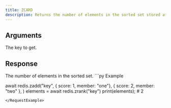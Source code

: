 ```yaml
---
title: ZCARD
description: Returns the number of elements in the sorted set stored at key.
---
```



## Arguments 

<ParamField body="key" type="string" required>
  The key to get.
</ParamField>

## Response

<ResponseField type="integer" required>
    The number of elements in the sorted set.
</ResponseField>



<RequestExample>
```py Example

await redis.zadd("key", 
    { score: 1, member: "one"}, 
    { score: 2, member: "two" },
)
elements = await redis.zrank("key")
print(elements); # 2
```
</RequestExample>
